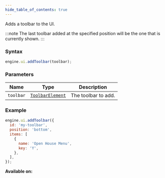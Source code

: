 ```yaml
---
hide_table_of_contents: true
---
```



Adds a toolbar to the UI.

:::note
The last toolbar added at the specified position will be the one that is currently shown.
:::

### Syntax

```js
engine.ui.addToolbar(toolbar);
```

### Parameters

| Name      | Type                                          | Description         |
| --------- | --------------------------------------------- | ------------------- |
| `toolbar` | [`ToolbarElement`](/sdk/types/ToolbarElement) | The toolbar to add. |

### Example

```js
engine.ui.addToolbar({
  id: 'my-toolbar',
  position: 'bottom',
  items: [
    {
      name: 'Open House Menu',
      key: 'Y',
    },
  ],
});
```

**Available on:** <ClientTag />
